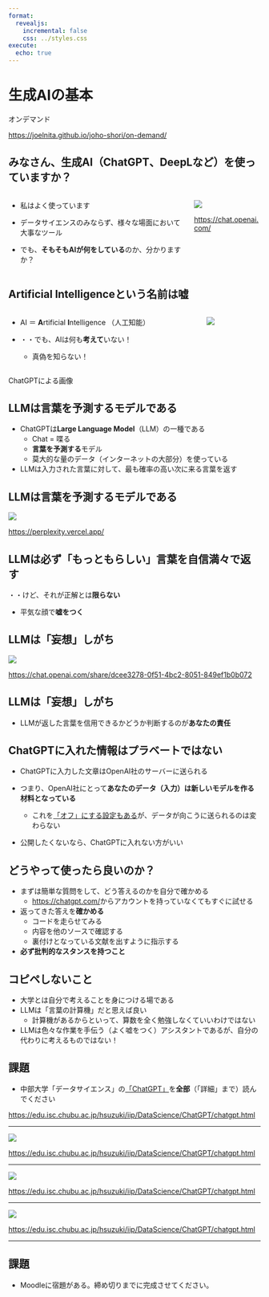 ```yaml
---
format:
  revealjs:
    incremental: false
    css: ../styles.css
execute: 
  echo: true
---
```


# 生成AIの基本

オンデマンド

<https://joelnita.github.io/joho-shori/on-demand/>

## みなさん、生成AI（ChatGPT、DeepLなど）を使っていますか？

:::: {.columns}

::: {.column}
- 私はよく使っています

- データサイエンスのみならず、様々な場面において大事なツール

- でも、**そもそもAIが何をしている**のか、分かりますか？
:::

::: {.column}
![](../images/chatgpt.png)

<https://chat.openai.com/>
:::

::::

## Artificial Intelligenceという名前は嘘

::: {.columns}
::: {.column}

- AI ＝ **A**rtificial **I**ntelligence （人工知能）

- ・・でも、AIは何も**考えて**いない！
  - 真偽を知らない！

:::
::: {.column}
![](../images/no_ai.png)
:::
:::

::: {.aside}
ChatGPTによる画像
:::

## LLMは言葉を予測するモデルである

- ChatGPTは**Large Language Model**（LLM）の一種である
  - Chat = 喋る
  - **言葉を予測する**モデル
  - 莫大的な量のデータ（インターネットの大部分）を使っている

- LLMは入力された言葉に対して、最も確率の高い次に来る言葉を返す

## LLMは言葉を予測するモデルである

![](../images/perplexity.png)

<https://perplexity.vercel.app/>

## LLMは必ず「もっともらしい」言葉を自信満々で返す

・・けど、それが正解とは**限らない**

- 平気な顔で**嘘をつく**

## LLMは「妄想」しがち

![](../images/mei.png)

<https://chat.openai.com/share/dcee3278-0f51-4bc2-8051-849ef1b0b072>

## LLMは「妄想」しがち

- LLMが返した言葉を信用できるかどうか判断するのが**あなたの責任**

## ChatGPTに入れた情報はプラベートではない

- ChatGPTに入力した文章はOpenAI社のサーバーに送られる

- つまり、OpenAI社にとって**あなたのデータ（入力）は新しいモデルを作る材料となっている**
  - これを[「オフ」にする設定もある](https://help.openai.com/en/articles/5722486-how-your-data-is-used-to-improve-model-performance)が、データが向こうに送られるのは変わらない

- 公開したくないなら、ChatGPTに入れない方がいい

## どうやって使ったら良いのか？

- まずは簡単な質問をして、どう答えるのかを自分で確かめる
  - <https://chatgpt.com/>からアカウントを持っていなくてもすぐに試せる

- 返ってきた答えを**確かめる**
  - コードを走らせてみる
  - 内容を他のソースで確認する
  - 裏付けとなっている文献を出すように指示する

- **必ず批判的なスタンスを持つこと**

## コピペしないこと

- 大学とは自分で考えることを身につける場である
- LLMは「言葉の計算機」だと思えば良い
  - 計算機があるからといって、算数を全く勉強しなくていいわけではない
- LLMは色々な作業を手伝う（よく嘘をつく）アシスタントであるが、自分の代わりに考えるものではない！

## 課題

- 中部大学「データサイエンス」の[「ChatGPT」](https://edu.isc.chubu.ac.jp/hsuzuki/iip/DataScience/ChatGPT/chatgpt.html)を**全部**（「詳細」まで）読んでください

<https://edu.isc.chubu.ac.jp/hsuzuki/iip/DataScience/ChatGPT/chatgpt.html>

---

![](../images/chubu_chatgpt.png)

::: {.aside}
<https://edu.isc.chubu.ac.jp/hsuzuki/iip/DataScience/ChatGPT/chatgpt.html>
:::

---

![](../images/chubu_chatgpt-2_annotated.png)

::: {.aside}
<https://edu.isc.chubu.ac.jp/hsuzuki/iip/DataScience/ChatGPT/chatgpt.html>
:::

---

![](../images/chubu_chatgpt-3.png)

::: {.aside}
<https://edu.isc.chubu.ac.jp/hsuzuki/iip/DataScience/ChatGPT/chatgpt.html>
:::

---

## 課題

- Moodleに宿題がある。締め切りまでに完成させてください。
